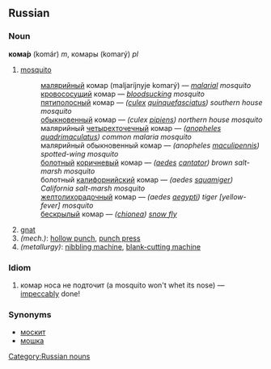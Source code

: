 ==Russian==
[[Category:Russian nouns]]
===Noun===
'''кома́р''' (komár) ''m'', комары (komarý) ''pl''

# [[mosquito]]
#:[[малярийный]] комар (maljaríjnyje komarý) — ''[[malarial]] mosquito''
#:[[кровососущий]] комар — ''[[bloodsucking]] mosquito''
#:[[пятиполосный]] комар — ''([[culex]] [[quinquefasciatus]]) southern house mosquito''
#:[[обыкновенный]] комар — ''(culex [[pipiens]]) northern house mosquito''
#:малярийный [[четырехточечный]] комар — ''([[anopheles]] [[quadrimaculatus]]) common malaria mosquito''
#:малярийный обыкновенный комар — ''(anopheles [[maculipennis]]) spotted-wing mosquito''
#:[[болотный]] [[коричневый]] комар — ''([[aedes]] [[cantator]]) brown salt-marsh mosquito''
#:болотный [[калифорнийский]] комар — ''(aedes [[squamiger]]) California salt-marsh mosquito''
#:[[желтолихорадочный]] комар — ''(aedes [[aegypti]]) tiger [yellow-fever] mosquito''
#:[[бескрылый]] комар — ''([[chionea]]) [[snow fly]]''
# [[gnat]]
#''(mech.)'': [[hollow punch]], [[punch press]]
#''(metallurgy)'': [[nibbling machine]], [[blank-cutting machine]]

===Idiom===
#комар носа не подточит (a mosquito won't whet its nose) — [[impeccably]] done!

===Synonyms===
*[[москит]]
*[[мошка]]
